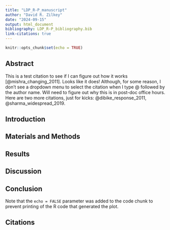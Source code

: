 ```yaml
---
title: "LDP_R-P_manuscript"
author: "David R. Zilkey"
date: "2024-09-15"
output: html_document
bibliography: LDP_R-P_bibliography.bib
link-citations: true
---
```


```r
knitr::opts_chunk$set(echo = TRUE)
```

## Abstract

This is a test citation to see if I can figure out how it works [@mishra_changing_2011]. Looks like it does! Although,
for some reason, I don't see a dropdown menu to select the citation when I type @ followed by the author name. Will
need to figure out why this is in post-doc office hours. Here are two more citations, just for kicks: @dibike_response_2011, @sharma_widespread_2019. 

## Introduction

## Materials and Methods

## Results

## Discussion

## Conclusion
Note that the `echo = FALSE` parameter was added to the code chunk to prevent printing of the R code that generated the plot.

## Citations

